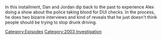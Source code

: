 {{DEFAULTSORT:
    #_EPISODE_0873:March 24, 2004
}}{{Episode
    | title           = March 24, 2004
    | caption         = Listen to this episode on [https://knowledgefight.libsyn.com/873-march-24-2004 Libsyn], Read the [[Transcript/873: March 24, 2004|Unofficial Transcript]]
    | episodeNumber   = 873
    | length          = 01:40:17
    | airDate         = December 1, 2023
    | coverageDate    = March 24, 2004
    | episodeType     = [[:Category:2003 Investigation|2003 Investigation]]
    | previousEpisode = [[872: November 26, 2023]]
    | nextEpisode     = [[874: November 30, 2023]]
}}

{{Stub}}

In this installment, Dan and Jordan dip back to the past to experience Alex doing a show about the police taking blood for DUI checks.  In the process, he does two bizarre interviews and kind of reveals that he just doesn't think people should be trying to stop drunk driving.

[[Category:Episodes]]
[[Category:2003 Investigation]]

